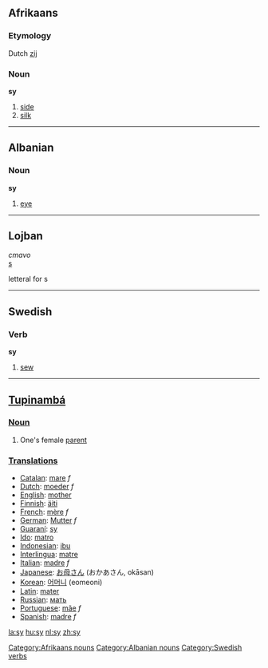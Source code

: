 ==Afrikaans==
===Etymology===
Dutch [[zij]]
===Noun===
'''sy'''

# [[side]]
# [[silk]]

[[Category:Afrikaans nouns]]

----

==Albanian==
===Noun===
'''sy'''

# [[eye]]

[[Category:Albanian nouns]]

----

==Lojban==
''cmavo''<br>
[[s]]

letteral for s

----

==Swedish==
===Verb===
'''sy'''

# [[sew]]

[[Category:Swedish verbs]]

----

==[[Tupinambá]]==

===[[Noun]]===
#One's female [[parent]]

===[[Translation]]s===
*[[Catalan]]: [[mare]] ''f''
*[[Dutch]]: [[moeder]] ''f''
*[[English]]: [[mother]]
*[[Finnish]]: [[äiti]]
*[[French]]: [[mère]] ''f''
*[[German]]: [[Mutter]] ''f''
*[[Guaraní]]: [[sy]]
*[[Ido]]: [[matro]]
*[[Indonesian]]: [[ibu]]
*[[Interlingua]]: [[matre]]
*[[Italian]]: [[madre]] ''f''
*[[Japanese]]: [[お母さん]] (おかあさん, okāsan)
*[[Korean]]: [[어머니]] (eomeoni)
*[[Latin]]: [[mater]]
*[[Russian]]: [[мать]]
*[[Portuguese]]: [[mãe]] ''f''
*[[Spanish]]: [[madre]] ''f''

[[la:sy]]
[[hu:sy]]
[[nl:sy]]
[[zh:sy]]